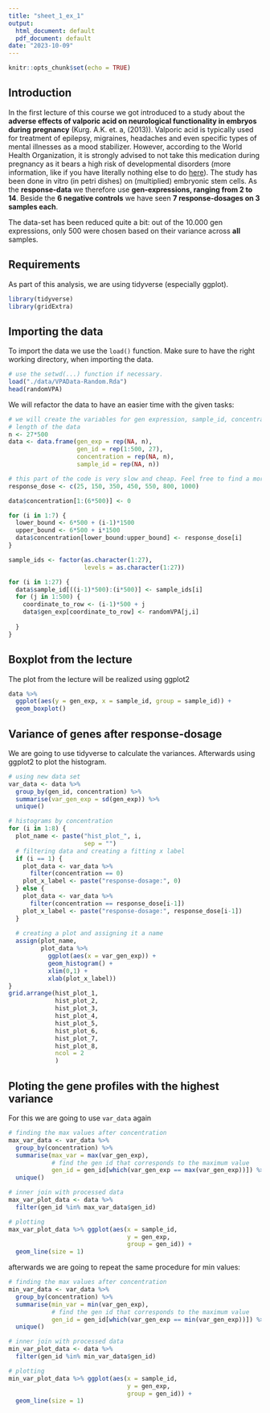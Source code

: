 ```yaml
---
title: "sheet_1_ex_1"
output:
  html_document: default
  pdf_document: default
date: "2023-10-09"
---
```


```r
knitr::opts_chunk$set(echo = TRUE)
```

## Introduction
In the first lecture of this course we got introduced to a study about the **adverse effects of valporic acid on neurological functionality in embryos during pregnancy** (Kurg. A.K. et. a, (2013)). Valporic acid is typically used for treatment of epilepsy, migraines, headaches and even specific types of mental illnesses as a mood stabilizer. However, according to the World Health Organization, it is strongly advised to not take this medication during pregnancy as it bears a high risk of developmental disorders (more information, like if you have literally nothing else to do [here](https://www.who.int/news/item/02-05-2023-use-of-valproic-acid-in-women-and-girls-of-childbearing-potential#:~:text=Valproic%20acid%20%28sodium%20valproate%29%20should%20not%20be%20prescribed,to%20valproic%20acid%20%28sodium%20valproate%29%20in%20the%20womb.)). The study has been done in vitro (in petri dishes) on (multiplied) embryonic stem cells. As the **response-data** we therefore use **gen-expressions, ranging from 2 to 14**. Beside the **6 negative controls** we have seen **7 response-dosages on 3 samples each**.

The data-set has been reduced quite a bit: out of the 10.000 gen expressions, only 500 were chosen based on their variance across **all** samples.

## Requirements
As part of this analysis, we are using tidyverse (especially ggplot).
```r
library(tidyverse)
library(gridExtra)
```

## Importing the data
To import the data we use the `load()` function. Make sure to have the right working directory, when importing the data. 

```r
# use the setwd(...) function if necessary.
load("./data/VPAData-Random.Rda")
head(randomVPA)
```
We will refactor the data to have an easier time with the given tasks:
```r

# we will create the variables for gen expression, sample_id, concentration and gen id
# length of the data
n <- 27*500
data <- data.frame(gen_exp = rep(NA, n),
                   gen_id = rep(1:500, 27),
                   concentration = rep(NA, n),
                   sample_id = rep(NA, n))

# this part of the code is very slow and cheap. Feel free to find a more elegant solution
response_dose <- c(25, 150, 350, 450, 550, 800, 1000)

data$concentration[1:(6*500)] <- 0

for (i in 1:7) {
  lower_bound <- 6*500 + (i-1)*1500
  upper_bound <- 6*500 + i*1500
  data$concentration[lower_bound:upper_bound] <- response_dose[i]
}

sample_ids <- factor(as.character(1:27),
                     levels = as.character(1:27))

for (i in 1:27) {
  data$sample_id[((i-1)*500):(i*500)] <- sample_ids[i]
  for (j in 1:500) {
    coordinate_to_row <- (i-1)*500 + j
    data$gen_exp[coordinate_to_row] <- randomVPA[j,i]
    
  }
}
```
## Boxplot from the lecture
The plot from the lecture will be realized using ggplot2
```r
data %>%
  ggplot(aes(y = gen_exp, x = sample_id, group = sample_id)) +
  geom_boxplot()

```

## Variance of genes after response-dosage
We are going to use tidyverse to calculate the variances. Afterwards using ggplot2 to plot the histogram.
```r
# using new data set
var_data <- data %>%
  group_by(gen_id, concentration) %>%
  summarise(var_gen_exp = sd(gen_exp)) %>%
  unique()

# histograms by concentration
for (i in 1:8) {
  plot_name <- paste("hist_plot_", i,
                     sep = "")
  # filtering data and creating a fitting x label
  if (i == 1) {
    plot_data <- var_data %>%
      filter(concentration == 0)
    plot_x_label <- paste("response-dosage:", 0)
  } else {
    plot_data <- var_data %>%
      filter(concentration == response_dose[i-1])
    plot_x_label <- paste("response-dosage:", response_dose[i-1])
  }
  
  # creating a plot and assigning it a name
  assign(plot_name,
         plot_data %>%
           ggplot(aes(x = var_gen_exp)) +
           geom_histogram() +
           xlim(0,1) +
           xlab(plot_x_label))
}
grid.arrange(hist_plot_1,
             hist_plot_2,
             hist_plot_3,
             hist_plot_4,
             hist_plot_5,
             hist_plot_6,
             hist_plot_7,
             hist_plot_8,
             ncol = 2
             )
```

## Ploting the gene profiles with the highest variance
For this we are going to use `var_data` again
```r
# finding the max values after concentration
max_var_data <- var_data %>%
  group_by(concentration) %>%
  summarise(max_var = max(var_gen_exp),
            # find the gen id that corresponds to the maximum value
            gen_id = gen_id[which(var_gen_exp == max(var_gen_exp))]) %>%
  unique()

# inner join with processed data
max_var_plot_data <- data %>%
  filter(gen_id %in% max_var_data$gen_id)

# plotting
max_var_plot_data %>% ggplot(aes(x = sample_id,
                                 y = gen_exp,
                                 group = gen_id)) +
  geom_line(size = 1)
```

afterwards we are going to repeat the same procedure for min values:
```r
# finding the max values after concentration
min_var_data <- var_data %>%
  group_by(concentration) %>%
  summarise(min_var = min(var_gen_exp),
            # find the gen id that corresponds to the maximum value
            gen_id = gen_id[which(var_gen_exp == min(var_gen_exp))]) %>%
  unique()

# inner join with processed data
min_var_plot_data <- data %>%
  filter(gen_id %in% min_var_data$gen_id)

# plotting
min_var_plot_data %>% ggplot(aes(x = sample_id,
                                 y = gen_exp,
                                 group = gen_id)) +
  geom_line(size = 1)
```
